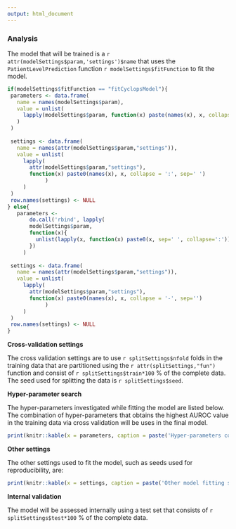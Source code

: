 ```yaml
---
output: html_document
---
```

  
### Analysis

The model that will be trained is a ``r attr(modelSettings$param,'settings')$name `` that uses the `PatientLevelPrediction` function ``r modelSettings$fitFunction `` to fit the model.

```r
if(modelSettings$fitFunction == "fitCyclopsModel"){
 parameters <- data.frame(
   name = names(modelSettings$param),
   value = unlist(
     lapply(modelSettings$param, function(x) paste(names(x), x, collapse = '-', sep=':'))
   )
 )
 
 settings <- data.frame(
   name = names(attr(modelSettings$param,"settings")),
   value = unlist(
     lapply(
       attr(modelSettings$param,"settings"), 
       function(x) paste0(names(x), x, collapse = ':', sep=' ')
            )
     )
 )
 row.names(settings) <- NULL
} else{
   parameters <- 
       do.call('rbind', lapply(
       modelSettings$param, 
       function(x){
         unlist(lapply(x, function(x) paste0(x, sep=' ', collapse=':')))
       })
     )
 
 settings <- data.frame(
   name = names(attr(modelSettings$param,"settings")),
   value = unlist(
     lapply(
       attr(modelSettings$param,"settings"), 
       function(x) paste0(names(x), x, collapse = '-', sep='')
            )
     )
 )
 row.names(settings) <- NULL
}
```

**Cross-validation settings**

The cross validation settings are to use ``r splitSettings$nfold `` folds in the training data that are partitioned using the ``r attr(splitSettings,"fun") `` function and consist of ``r splitSettings$train*100 `` \% of the complete data.  The seed used for splitting the data is ``r splitSettings$seed ``.

**Hyper-parameter search**

The hyper-parameters investigated while fitting the model are listed below.  The combination of hyper-parameters that obtains the highest AUROC value in the training data via cross validation will be uses in the final model.

```r
print(knitr::kable(x = parameters, caption = paste('Hyper-parameters combinations searched to fit the model')))
```

**Other settings**

The other settings used to fit the model, such as seeds used for reproducibility, are:

```r
print(knitr::kable(x = settings, caption = paste('Other model fitting settings')))
```

**Internal validation**

The model will be assessed internally using a test set that consists of ``r splitSettings$test*100`` \% of the complete data.
